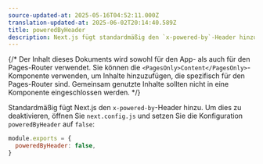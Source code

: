 ```yaml
---
source-updated-at: 2025-05-16T04:52:11.000Z
translation-updated-at: 2025-06-02T20:14:40.589Z
title: poweredByHeader
description: Next.js fügt standardmäßig den `x-powered-by`-Header hinzu. Hier erfahren Sie, wie Sie dies deaktivieren können.
---
```


{/* Der Inhalt dieses Dokuments wird sowohl für den App- als auch für den Pages-Router verwendet. Sie können die `<PagesOnly>Content</PagesOnly>`-Komponente verwenden, um Inhalte hinzuzufügen, die spezifisch für den Pages-Router sind. Gemeinsam genutzte Inhalte sollten nicht in eine Komponente eingeschlossen werden. */}

Standardmäßig fügt Next.js den `x-powered-by`-Header hinzu. Um dies zu deaktivieren, öffnen Sie `next.config.js` und setzen Sie die Konfiguration `poweredByHeader` auf `false`:

```js filename="next.config.js"
module.exports = {
  poweredByHeader: false,
}
```